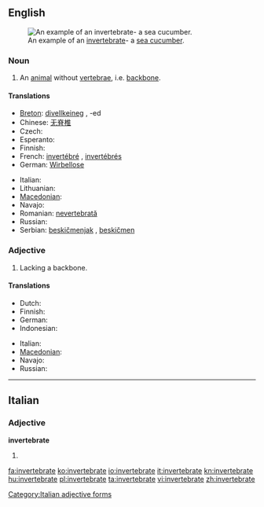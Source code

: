 ==English==
{{wikipedia}}
[[Image:Thelenota ananas.jpg|thumb|An example of an [[invertebrate]]- a [[sea cucumber]].]]

===Noun===
{{en-noun}}

# An [[animal]] without [[vertebra]]e, i.e. [[backbone]].

====Translations====
{{trans-top|animal without backbone}}
* [[Breton]]: [[divellkeineg]] {{m}}, -ed {{p}}
* Chinese: [[无脊椎]]
* Czech: {{t-|cs|bezobratlý|m}}
* Esperanto: {{t-|eo|malvertebrulo|xs=Esperanto}}
* Finnish: {{t-|fi|selkärangaton}}
* French: [[invertébré]] {{m}}, [[invertébré]]s {{m|p}}
* German: [[Wirbellose]] {{n|p}}
{{trans-mid}}
* Italian: {{t-|it|invertebrato|m}}
* Lithuanian: {{t|lt|bestuburis|m|xs=Lithuanian}}
* [[Macedonian]]: {{t|mk|безрбетнички|m|tr=bezrbétnički}}
* Navajo: {{tø|nv|naaldeehii bitsʼin ádaadinígíí}}
* Romanian: [[nevertebrată]] {{f}}
* Russian: {{t|ru|беспозвоночное|n|tr=bespozvonóčnoje}}
* Serbian: [[beskičmenjak]] {{m}}, [[beskičmen]] {{m}}
{{trans-bottom}}

===Adjective===
{{en-adj}}

# Lacking a backbone.

====Translations====
{{trans-top|lacking backbone}}
* Dutch: {{t-|nl|ongewerveld}}
* Finnish: {{t-|fi|selkärangaton}}
* German: {{t-|de|wirbellos}}
* Indonesian: {{t-|id|invertebrata|xs=Indonesian}}
{{trans-mid}}
* Italian: {{t-|it|invertebrato}}
* [[Macedonian]]: {{t|mk|безрбетник|m|tr=bez'rbetnik}}
* Navajo: {{tø|nv|bitsʼin ádaadinígíí}}
* Russian: {{t|ru|беспозвоночный|tr=b'espozvonóčnyj}}
{{trans-bottom}}

----

==Italian==

===Adjective===
'''invertebrate''' {{p}}

# {{feminine of|invertebrato#Adjective|invertebrato}}

[[Category:Italian adjective forms]]

[[fa:invertebrate]]
[[ko:invertebrate]]
[[io:invertebrate]]
[[it:invertebrate]]
[[kn:invertebrate]]
[[hu:invertebrate]]
[[pl:invertebrate]]
[[ta:invertebrate]]
[[vi:invertebrate]]
[[zh:invertebrate]]
